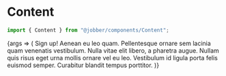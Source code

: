 
<Meta
  title="Components/Layouts and Structure/Content/Web"
  component={Content}
/>

# Content

```ts
import { Content } from "@jobber/components/Content";
```

<Canvas>
  <Story name="Web">
    {args => (
      <Content {...args}>
        <Card title="About me">
          <Content {...args}>
            <Content spacing={args.spacing || "large"}>
              <Heading level={2}>Sign up!</Heading>
              <Text>
                Aenean eu leo quam. Pellentesque ornare sem lacinia quam
                venenatis vestibulum. Nulla vitae elit libero, a pharetra augue.
                Nullam quis risus eget urna mollis ornare vel eu leo. Vestibulum
                id ligula porta felis euismod semper. Curabitur blandit tempus
                porttitor.
              </Text>
            </Content>
            <InputText placeholder="Name" />
            <InputText placeholder="Phone" />
            <InputText placeholder="Email" />
            <InputText
              multiline={true}
              placeholder="Describe yourself"
              name="describeAge"
            />
          </Content>
        </Card>
      </Content>
    )}
  </Story>
</Canvas>

<ArgsTable of={Content} story="Web" />
